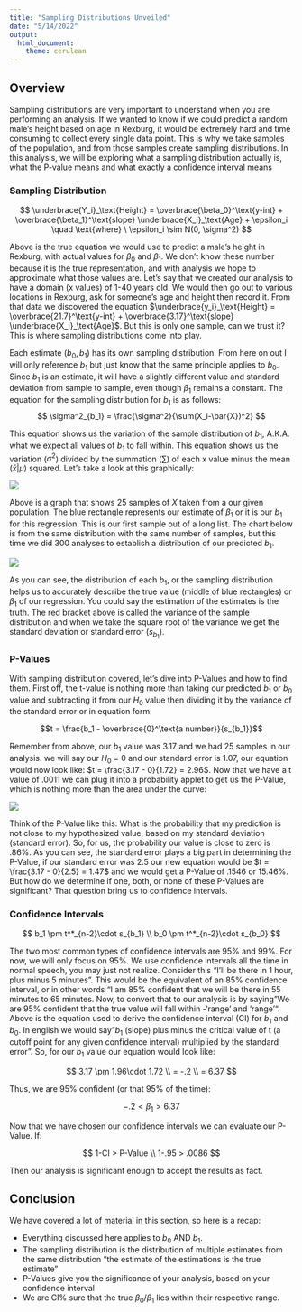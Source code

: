 ```yaml
---
title: "Sampling Distributions Unveiled"
date: "5/14/2022"
output: 
  html_document:
    theme: cerulean
---
```

## Overview
Sampling distributions are very important to understand when you are performing an analysis. If we wanted to know if we could predict a random male's height based on age in Rexburg, it would be extremely hard and time consuming to collect every single data point. This is why we take samples of the population, and from those samples create sampling distributions. In this analysis, we will be exploring what a sampling distribution actually is, what the P-value means and what exactly a confidence interval means

### Sampling Distribution
$$
\underbrace{Y_i}_\text{Height} = \overbrace{\beta_0}^\text{y-int} + \overbrace{\beta_1}^\text{slope} \underbrace{X_i}_\text{Age} + \epsilon_i \quad \text{where} \ \epsilon_i \sim N(0, \sigma^2)
$$

Above is the true equation we would use to predict a male's height in Rexburg, with actual values for $\beta_0$ and $\beta_1$. We don't know these number because it is the true representation, and with analysis we hope to approximate what those values are. Let's say that we created our analysis to have a domain (x values) of 1-40 years old. We would then go out to various locations in Rexburg, ask for someone's age and height then record it. From that data we discovered the equation $\underbrace{y_i}_\text{Height} = \overbrace{21.7}^\text{y-int} + \overbrace{3.17}^\text{slope} \underbrace{X_i}_\text{Age}$. But this is only one sample, can we trust it? This is where sampling distributions come into play. 

Each estimate ($b_0,b_1$) has its own sampling distribution. From here on out I will only reference $b_1$ but just know that the same principle applies to $b_0$. Since $b_1$ is an estimate, it will have a slightly different value and standard deviation from sample to sample, even though $\beta_1$ remains a constant. The equation for the sampling distribution for $b_1$ is as follows:
$$
  \sigma^2_{b_1} = \frac{\sigma^2}{\sum(X_i-\bar{X})^2}
$$

This equation shows us the variation of the sample distribution of $b_1$, A.K.A. what we expect all values of $b_1$ to fall within. This equation shows us the variation ($\sigma^2$) divided by the summation ($\sum$) of each x value minus the mean ($\bar{x}|\mu$) squared. Let's take a look at this graphically:

![](sample1.png)

Above is a graph that shows 25 samples of $X$ taken from a our given population. The blue rectangle represents our estimate of $\beta_1$ or it is our $b_1$ for this regression. This is our first sample out of a long list. The chart below is from the same distribution with the same number of samples, but this time we did 300 analyses to establish a distribution of our predicted $b_1$.

![](sample300.png)

As you can see, the distribution of each $b_1$, or the sampling distribution helps us to accurately describe the true value (middle of blue rectangles) or $\beta_1$ of our regression. You could say the estimation of the estimates is the truth. The red bracket above is called the variance of the sample distribution and when we take the square root of the variance we get the standard deviation or standard error ($s_{b_1}$).

### P-Values
With sampling distribution covered, let's dive into P-Values and how to find them. First off, the t-value is nothing more than taking our predicted $b_1$ or $b_0$ value and subtracting it from our $H_0$ value then dividing it by the variance of the standard error or in equation form: 

$$t = \frac{b_1 - \overbrace{0}^\text{a number}}{s_{b_1}}$$

Remember from above, our $b_1$ value was 3.17 and we had 25 samples in our analysis.  we will say our $H_0$ = 0 and our standard error is 1.07, our equation would now look like: $t = \frac{3.17 - 0}{1.72} = 2.96$. Now that we have a t value of .0011 we can plug it into a probability applet to get us the P-Value, which is nothing more than the area under the curve:

![](pval.png)

Think of the P-Value like this: What is the probability that my prediction is not close to my hypothesized value, based on my standard deviation (standard error). So, for us, the probability our value is close to zero is .86%. As you can see, the standard error plays a big part in determining the P-Value, if our standard error was 2.5 our new equation would be $t = \frac{3.17 - 0}{2.5} = 1.47$ and we would get a P-Value of .1546 or 15.46%. But how do we determine if one, both, or none of these P-Values are significant? That question bring us to confidence intervals.

### Confidence Intervals

$$
  b_1 \pm t^*_{n-2}\cdot s_{b_1}  \\
  b_0 \pm t^*_{n-2}\cdot s_{b_0}
$$


The two most common types of confidence intervals are 95% and 99%. For now, we will only focus on 95%. We use confidence intervals all the time in normal speech, you may just not realize. Consider this "I'll be there in 1 hour, plus minus 5 minutes". This would be the equivalent of an 85% confidence interval, or in other words "I am 85% confident that we will be there in 55 minutes to 65 minutes. Now, to convert that to our analysis is by saying "We are 95% confident that the true value will fall within -'range' and 'range'". Above is the equation used to derive the confidence interval (CI) for $b_1$ and $b_0$. In english we would say "$b_1$ (slope) plus minus the critical value of t (a cutoff point for any given confidence interval) multiplied by the standard error". So, for our $b_1$ value our equation would look like:

$$
  3.17 \pm 1.96\cdot 1.72 \\
  = -.2 \\
  = 6.37
$$

Thus, we are 95% confident (or that 95% of the time):

$$ -.2 < \beta_1 > 6.37$$

Now that we have chosen our confidence intervals we can evaluate our P-Value. If:

$$ 
    1-CI > P-Value \\
    1-.95 > .0086
$$

Then our analysis is significant enough to accept the results as fact. 

## Conclusion

We have covered a lot of material in this section, so here is a recap:

- Everything discussed here applies to $b_0$ AND $b_1$. 
- The sampling distribution is the distribution of multiple estimates from the same distribution "the estimate of the estimations is the true estimate"
- P-Values give you the significance of your analysis, based on your confidence interval
- We are CI% sure that the true $\beta_0$/$\beta_1$ lies within their respective range.